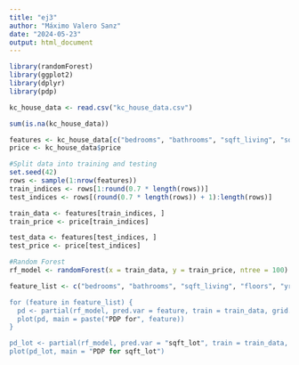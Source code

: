 ```yaml
---
title: "ej3"
author: "Máximo Valero Sanz"
date: "2024-05-23"
output: html_document
---
```


```r
library(randomForest)
library(ggplot2)
library(dplyr)
library(pdp)

kc_house_data <- read.csv("kc_house_data.csv")

sum(is.na(kc_house_data))

features <- kc_house_data[c("bedrooms", "bathrooms", "sqft_living", "sqft_lot", "floors")]
price <- kc_house_data$price

#Split data into training and testing
set.seed(42)
rows <- sample(1:nrow(features))
train_indices <- rows[1:round(0.7 * length(rows))]
test_indices <- rows[(round(0.7 * length(rows)) + 1):length(rows)]

train_data <- features[train_indices, ]
train_price <- price[train_indices]

test_data <- features[test_indices, ]
test_price <- price[test_indices]

#Random Forest 
rf_model <- randomForest(x = train_data, y = train_price, ntree = 100)

feature_list <- c("bedrooms", "bathrooms", "sqft_living", "floors", "yr_built)

for (feature in feature_list) {
  pd <- partial(rf_model, pred.var = feature, train = train_data, grid.resolution = 20)
  plot(pd, main = paste("PDP for", feature))
}

pd_lot <- partial(rf_model, pred.var = "sqft_lot", train = train_data, grid.resolution = 20)
plot(pd_lot, main = "PDP for sqft_lot")

```

